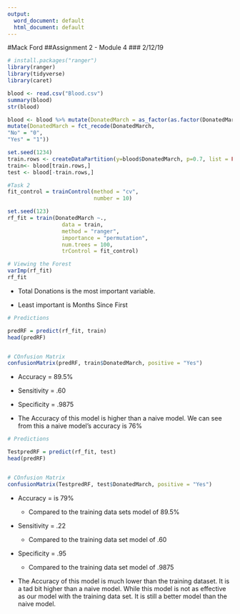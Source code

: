---
output:
  word_document: default
  html_document: default
---
#Mack Ford
##Assignment 2 - Module 4
### 2/12/19

```{r}
# install.packages("ranger")
library(ranger)
library(tidyverse)
library(caret)

blood <- read.csv("Blood.csv")
summary(blood)
str(blood)

blood <- blood %>% mutate(DonatedMarch = as_factor(as.factor(DonatedMarch))) %>%
mutate(DonatedMarch = fct_recode(DonatedMarch,
"No" = "0",
"Yes" = "1"))

set.seed(1234)
train.rows <- createDataPartition(y=blood$DonatedMarch, p=0.7, list = FALSE)
train<- blood[train.rows,]
test <- blood[-train.rows,]


```


```{r}
#Task 2 
fit_control = trainControl(method = "cv",  
                           number = 10) 

set.seed(123)  
rf_fit = train(DonatedMarch ~.,    
                 data = train,   
                 method = "ranger",  
                 importance = "permutation", 
                 num.trees = 100,
                 trControl = fit_control)

# Viewing the Forest
varImp(rf_fit)
rf_fit


```


- Total Donations is the most important variable. 


- Least important is Months Since First


```{r}
# Predictions

predRF = predict(rf_fit, train)
head(predRF)


# COnfusion Matrix
confusionMatrix(predRF, train$DonatedMarch, positive = "Yes")

```


- Accuracy = 89.5%


- Sensitivity = .60


- Specificity = .9875


- The Accuracy of this model is higher than a naive model. We can see from this a naive model's accuracy is 76%


```{r}
# Predictions

TestpredRF = predict(rf_fit, test)
head(predRF)


# COnfusion Matrix
confusionMatrix(TestpredRF, test$DonatedMarch, positive = "Yes")
```

- Accuracy = is 79%

  
    - Compared to the training data sets model of 89.5%


- Sensitivity = .22

    - Compared to the training data set model of .60


- Specificity = .95

    - Compared to the training data set model of .9875


- The Accuracy of this model is much lower than the training dataset. It is a tad bit higher than a naive model. While this model is not as effective as our model with the training data set. It is still a better model than the naive model. 

